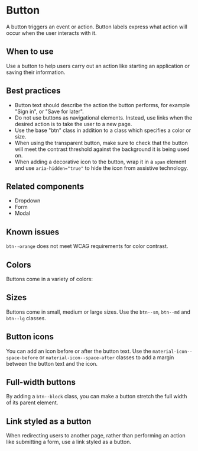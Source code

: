 
<Meta of={stories} />

# Button

A button triggers an event or action. Button labels express what action will
occur when the user interacts with it.

## When to use

Use a button to help users carry out an action like starting an application or
saving their information.

## Best practices

- Button text should describe the action the button performs, for example "Sign
  in", or "Save for later".
- Do not use buttons as navigational elements. Instead, use links when the
  desired action is to take the user to a new page.
- Use the base "btn" class in addition to a class which specifies a color or size.
- When using the transparent button, make sure to check that the button will meet
  the contrast threshold against the background it is being used on.
- When adding a decorative icon to the button, wrap it in a `span` element and use
  `aria-hidden="true"` to hide the icon from assistive technology.

## Related components

- Dropdown
- Form
- Modal

## Known issues

`btn--orange` does not meet WCAG requirements for color contrast.

## Colors
Buttons come in a variety of colors:

<Story of={stories.colors} />

## Sizes
Buttons come in small, medium or large sizes. Use the `btn--sm`, `btn--md` and `btn--lg` classes.

<Story of={stories.sizes} />

## Button icons
You can add an icon before or after the button text. Use the `material-icon--space-before` or 
`material-icon--space-after` classes to add a margin between the button text and the icon.

<Story of={stories.icons} />

## Full-width buttons
By adding a `btn--block` class, you can make a button stretch the full width of its parent element.

<Story of={stories.fullWidth} />

## Link styled as a button
When redirecting users to another page, rather than performing an action like
submitting a form, use a link styled as a button.

<Story of={stories.link} />
